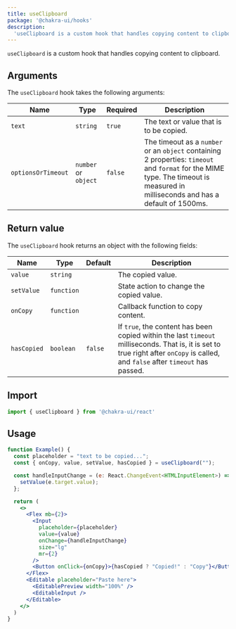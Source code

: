 ```yaml
---
title: useClipboard
package: '@chakra-ui/hooks'
description:
  'useClipboard is a custom hook that handles copying content to clipboard.'
---
```


`useClipboard` is a custom hook that handles copying content to clipboard.

## Arguments

The `useClipboard` hook takes the following arguments:

| Name               | Type                 | Required | Description                                                                                                                                                                      |
| ------------------ | -------------------- | -------- | -------------------------------------------------------------------------------------------------------------------------------------------------------------------------------- |
| `text`             | `string`             | `true`   | The text or value that is to be copied.                                                                                                                                          |
| `optionsOrTimeout` | `number` or `object` | `false`  | The timeout as a `number` or an `object` containing 2 properties: `timeout` and `format` for the MIME type. The timeout is measured in milliseconds and has a default of 1500ms. |

## Return value

The `useClipboard` hook returns an object with the following fields:

| Name        | Type       | Default | Description                                                                                                                                                                       |
| ----------- | ---------- | ------- | --------------------------------------------------------------------------------------------------------------------------------------------------------------------------------- |
| `value`     | `string`   |         | The copied value.                                                                                                                                                                 |
| `setValue`  | `function` |         | State action to change the copied value.                                                                                                                                           |
| `onCopy`    | `function` |         | Callback function to copy content.                                                                                                                                                |
| `hasCopied` | `boolean`  | `false` | If `true`, the content has been copied within the last `timeout` milliseconds. That is, it is set to true right after `onCopy` is called, and `false` after `timeout` has passed. |

## Import

```js
import { useClipboard } from '@chakra-ui/react'
```

## Usage

```jsx
function Example() {
  const placeholder = "text to be copied...";
  const { onCopy, value, setValue, hasCopied } = useClipboard("");

  const handleInputChange = (e: React.ChangeEvent<HTMLInputElement>) => {
    setValue(e.target.value);
  };

  return (
    <>
      <Flex mb={2}>
        <Input
          placeholder={placeholder}
          value={value}
          onChange={handleInputChange}
          size="lg"
          mr={2}
        />
        <Button onClick={onCopy}>{hasCopied ? "Copied!" : "Copy"}</Button>
      </Flex>
      <Editable placeholder="Paste here">
        <EditablePreview width="100%" />
        <EditableInput />
      </Editable>
    </>
  )
}
```
